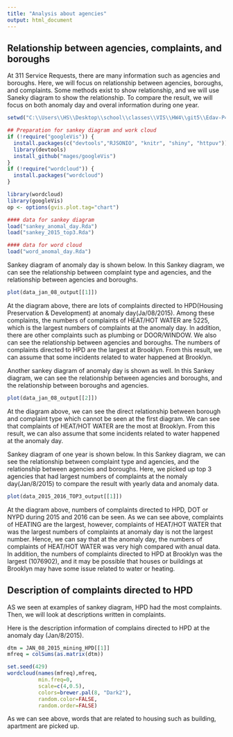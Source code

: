 ```yaml
---
title: "Analysis about agencies"
output: html_document
---
```


## Relationship between agencies, complaints, and boroughs
At 311 Service Requests, there are many information such as agencies and boroughs. Here, we will focus on relationship between agencies, boroughs, and complaints. Some methods exist to show relationship, and we will use Saneky diagram to show the relationship. To compare the result, we will focus on both anomaly day and overal information during one year. 

```r
setwd("C:\\Users\\HS\\Desktop\\school\\classes\\VIS\\HW4\\git5\\Edav-P4\\hs2865")

## Preparation for sankey diagram and work cloud
if (!require("googleVis")) {
  install.packages(c("devtools","RJSONIO", "knitr", "shiny", "httpuv"))
  library(devtools)
  install_github("mages/googleVis")
}
if (!require("wordcloud")) {
  install.packages("wordcloud")
}

library(wordcloud)
library(googleVis)
op <- options(gvis.plot.tag="chart")

#### data for sankey diagram
load("sankey_anomal_day.Rda")
load("sankey_2015_top3.Rda")

#### data for word cloud
load("word_anomal_day.Rda")

```

Sankey diagram of anomaly day is shown below. In this Sankey diagram, we can see the relationship between complaint type and agencies,  and the relationship between agencies and boroughs. 

```r
plot(data_jan_08_output[[1]])
```

At the diagram above, there are lots of complaints directed to HPD(Housing Preservation & Development) at anomaly day(Ja/08/2015). Among these complaints, the numbers of complaints of HEAT/HOT WATER are 5225, which is the largest numbers of complaints at the anomaly day. In addition, there are other complaints such as plumbing or DOOR/WINDOW. We also can see the relationship between agencies and boroughs. The numbers of complaints directed to HPD are the largest at Brooklyn. From this result, we can assume that some incidents related to water happened at Brooklyn. 

Another sankey diagram of anomaly day is shown as well. In this Sankey diagram, we can see the relationship between agencies and boroughs, and the relationship between boroughs and agencies. 

```r
plot(data_jan_08_output[[2]])
```

At the diagram above, we can see the direct relationship between borough and complaint type which cannot be seen at the first diagram. We can see that complaints of HEAT/HOT WATER are the most at Brooklyn. From this result, we can also assume that some incidents related to water happened at the anomaly day. 

Sankey diagram of one year is shown below. In this Sankey diagram, we can see the relationship between complaint type and agencies, and the relationship between agencies and boroughs. Here, we picked up top 3 agencies that had largest numbers of complaints at the nomaly day(Jan/8/2015) to compare the result with yearly data and anomaly data. 

```r
plot(data_2015_2016_TOP3_output[[1]])
```

At the diagram above, numbers of complaints directed to HPD, DOT or NYPD during 2015 and 2016 can be seen. As we can see above, complaints of HEATING are the largest, however, complaints of HEAT/HOT WATER that was the largest numbers of complaints at anomaly day is not the largest number. Hence, we can say that at the anomaly day, the numbers of complaints of HEAT/HOT WATER was very high compared with anual data. In addition, the numbers of complaints directed to HPD at Brooklyn was the largest (1076902), and it may be possible that houses or buildings at Brooklyn may have some issue related to water or heating. 

## Description of complaints directed to HPD
AS we seen at examples of sankey diagram, HPD had the most complaints. Then, we will look at descriptions written in complaints. 

Here is the description information of complains directed to HPD at the anomaly day (Jan/8/2015).

```r
dtm = JAN_08_2015_mining_HPD[[1]]
mfreq = colSums(as.matrix(dtm))

set.seed(429) 
wordcloud(names(mfreq),mfreq,
          min.freq=0,
          scale=c(4,0.5),
          colors=brewer.pal(8, "Dark2"),
          random.color=FALSE, 
          random.order=FALSE)
```

As we can see above, words that are related to housing such as building, apartment are picked up. 

